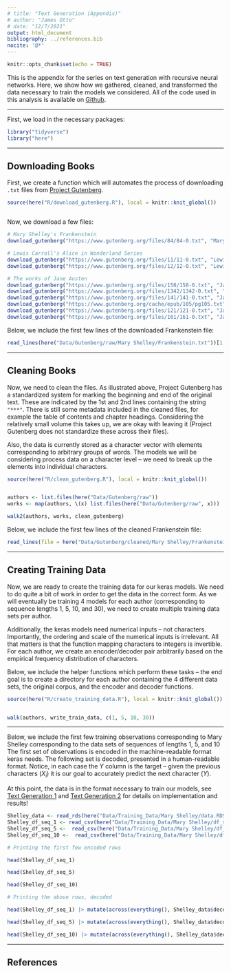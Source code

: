 ```yaml
---
# title: "Text Generation (Appendix)"
# author: "James Otto"
# date: "12/7/2021"
output: html_document
bibliography: ../references.bib 
nocite: '@*'
---
```


```r
knitr::opts_chunk$set(echo = TRUE)
```

<!-- ## Introduction -->

This is the appendix for the series on text generation with recursive neural networks.
Here, we show how we gathered, cleaned, and transformed the data necessary to train the models we considered.
All of the code used in this analysis is available on [Github](https://github.com/jamesotto852/Text_Generation).

***

First, we load in the necessary packages:
```r
library("tidyverse")
library("here")
```

***

## Downloading Books

First, we create a function which will automates the process of downloading `.txt` files from [Project Gutenberg](https://www.gutenberg.org/).
```r
source(here("R/download_gutenberg.R"), local = knitr::knit_global())
```
```r
```

Now, we download a few files:
```r
# Mary Shelley's Frankenstein
download_gutenberg("https://www.gutenberg.org/files/84/84-0.txt", "Mary Shelley", "Frankenstein")

# Lewis Carroll's Alice in Wonderland Series
download_gutenberg("https://www.gutenberg.org/files/11/11-0.txt", "Lewis Carroll", "Alice_in_Wonderland")
download_gutenberg("https://www.gutenberg.org/files/12/12-0.txt", "Lewis Carroll", "Through_the_Looking_Glass")

# The works of Jane Austen
download_gutenberg("https://www.gutenberg.org/files/158/158-0.txt", "Jane Austen", "Emma")
download_gutenberg("https://www.gutenberg.org/files/1342/1342-0.txt", "Jane Austen", "Pride_and_Prejudice")
download_gutenberg("https://www.gutenberg.org/files/141/141-0.txt", "Jane Austen", "Mansfield_Park")
download_gutenberg("https://www.gutenberg.org/cache/epub/105/pg105.txt", "Jane Austen", "Persuasion")
download_gutenberg("https://www.gutenberg.org/files/121/121-0.txt", "Jane Austen", "Northanger_Abbey")
download_gutenberg("https://www.gutenberg.org/files/161/161-0.txt", "Jane Austen", "Sense_and_Sensibility")
```

Below, we include the first few lines of the downloaded Frankenstein file:
```r
read_lines(here("Data/Gutenberg/raw/Mary Shelley/Frankenstein.txt"))[1:85]
```

***

## Cleaning Books

Now, we need to clean the files.
As illustrated above, Project Gutenberg has a standardized system for marking the beginning and end of the original text.
These are indicated by the 1st and 2nd lines containing the string `"***"`.
There is still some metadata included in the cleaned files, for example the table of contents and chapter headings. 
Considering the relatively small volume this takes up, we are okay with leaving it (Project Gutenberg does not standardize these across their files).

Also, the data is currently stored as a character vector with elements corresponding to arbitrary groups of words.
The models we will be considering process data on a character level -- we need to break up the elements into individual characters.

```r
source(here("R/clean_gutenberg.R"), local = knitr::knit_global())
```
```r
```

```r
authors <- list.files(here("Data/Gutenberg/raw")) 
works <- map(authors, \(x) list.files(here("Data/Gutenberg/raw", x)))

walk2(authors, works, clean_gutenberg)
```

Below, we include the first few lines of the cleaned Frankenstein file:
```r
read_lines(file = here("Data/Gutenberg/cleaned/Mary Shelley/Frankenstein.txt"))[1:79]
```

***



## Creating Training Data

Now, we are ready to create the training data for our keras models.
We need to do quite a bit of work in order to get the data in the correct form.
As we will eventually be training 4 models for each author (corresponding to sequence lengths 1, 5, 10, and 30),
we need to create multiple training data sets per author.

Additionally, the keras models need numerical inputs -- not characters.
Importantly, the ordering and scale of the numerical inputs is irrelevant.
All that matters is that the function mapping characters to integers is invertible.
For each author, we create an encoder/decoder pair arbitrarily based on the empirical frequency distribution of characters.

Below, we include the helper functions which perform these tasks --
the end goal is to create a directory for each author containing the 4 different data sets,
the original corpus, and the encoder and decoder functions.
```r
source(here("R/create_training_data.R"), local = knitr::knit_global())
```
```r
```

```r
walk(authors, write_train_data, c(1, 5, 10, 30))
```

***
Below, we include the first few training observations corresponding to Mary Shelley 
corresponding to the data sets of sequences of lengths 1, 5, and 10
The first set of observations is encoded in the machine-readable format keras needs.
The following set is decoded, presented in a human-readable format.
Notice, in each case the $Y$ column is the target --
given the previous characters ($X_i$) it is our goal to accurately predict the next character ($Y$).

At this point, the data is in the format necessary to train our models,
see [Text Generation 1](https://jamesotto852.github.io/text-generation-1/) and [Text Generation 2](https://jamesotto852.github.io/text-generation-2/) for details on implementation and results!

```r
Shelley_data <- read_rds(here("Data/Training_Data/Mary Shelley/data.RDS"))
Shelley_df_seq_1 <- read_csv(here("Data/Training_Data/Mary Shelley/df_seq_1.csv"))
Shelley_df_seq_5 <-  read_csv(here("Data/Training_Data/Mary Shelley/df_seq_5.csv"))
Shelley_df_seq_10 <-  read_csv(here("Data/Training_Data/Mary Shelley/df_seq_10.csv"))
```

```r
# Printing the first few encoded rows

head(Shelley_df_seq_1)

head(Shelley_df_seq_5)

head(Shelley_df_seq_10)
```

```r
# Printing the above rows, decoded

head(Shelley_df_seq_1) |> mutate(across(everything(), Shelley_data$decoder))

head(Shelley_df_seq_5) |> mutate(across(everything(), Shelley_data$decoder))

head(Shelley_df_seq_10) |> mutate(across(everything(), Shelley_data$decoder))
```


***

## References

